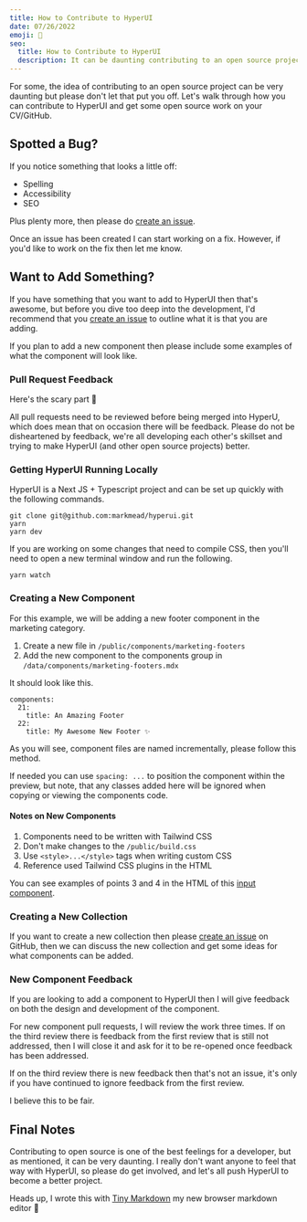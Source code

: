 ```yaml
---
title: How to Contribute to HyperUI
date: 07/26/2022
emoji: 🫵
seo:
  title: How to Contribute to HyperUI
  description: It can be daunting contributing to an open source project, find out how you can get involved with the development of HyperUI.
---
```


For some, the idea of contributing to an open source project can be very daunting but please don't let that put you off. Let's walk through how you can contribute to HyperUI and get some open source work on your CV/GitHub.

## Spotted a Bug?

If you notice something that looks a little off:

- Spelling
- Accessibility
- SEO

Plus plenty more, then please do [create an issue](https://github.com/markmead/hyperui/issues/new/choose).

Once an issue has been created I can start working on a fix. However, if you'd like to work on the fix then let me know.

## Want to Add Something?

If you have something that you want to add to HyperUI then that's awesome, but before you dive too deep into the development, I'd recommend that you [create an issue](https://github.com/markmead/hyperui/issues/new/choose) to outline what it is that you are adding.

If you plan to add a new component then please include some examples of what the component will look like.

### Pull Request Feedback

Here's the scary part 👻

All pull requests need to be reviewed before being merged into HyperU, which does mean that on occasion there will be feedback. Please do not be disheartened by feedback, we're all developing each other's skillset and trying to make HyperUI (and other open source projects) better.

### Getting HyperUI Running Locally

HyperUI is a Next JS + Typescript project and can be set up quickly with the following commands.

```shell
git clone git@github.com:markmead/hyperui.git
yarn
yarn dev
```

If you are working on some changes that need to compile CSS, then you'll need to open a new terminal window and run the following.

```shell
yarn watch
```

### Creating a New Component

For this example, we will be adding a new footer component in the marketing category.

1. Create a new file in `/public/components/marketing-footers`
2. Add the new component to the components group in `/data/components/marketing-footers.mdx`

It should look like this.

```shell
components:
  21:
    title: An Amazing Footer
  22:
    title: My Awesome New Footer ✨
```

As you will see, component files are named incrementally, please follow this method.

If needed you can use `spacing: ...` to position the component within the preview, but note, that any classes added here will be ignored when copying or viewing the components code.

#### Notes on New Components

1. Components need to be written with Tailwind CSS
2. Don't make changes to the `/public/build.css`
3. Use `<style>...</style>` tags when writing custom CSS
4. Reference used Tailwind CSS plugins in the HTML

You can see examples of points 3 and 4 in the HTML of this [input component](https://www.hyperui.dev/components/application-ui/pagination#component-3).

### Creating a New Collection

If you want to create a new collection then please [create an issue](https://github.com/markmead/hyperui/issues/new/choose) on GitHub, then we can discuss the new collection and get some ideas for what components can be added.

### New Component Feedback

If you are looking to add a component to HyperUI then I will give feedback on both the design and development of the component.

For new component pull requests, I will review the work three times. If on the third review there is feedback from the first review that is still not addressed, then I will close it and ask for it to be re-opened once feedback has been addressed.

If on the third review there is new feedback then that's not an issue, it's only if you have continued to ignore feedback from the first review.

I believe this to be fair.

## Final Notes

Contributing to open source is one of the best feelings for a developer, but as mentioned, it can be very daunting. I really don't want anyone to feel that way with HyperUI, so please do get involved, and let's all push HyperUI to become a better project.

Heads up, I wrote this with [Tiny Markdown](https://tiny-markdown.vercel.app/) my new browser markdown editor 🚀
